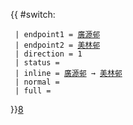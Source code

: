 {{ #switch: {{{format|}}}
  | endpoint1 = [[廣源巴士總站|廣源邨]]
  | endpoint2 = [[美林巴士總站|美林邨]]
  | direction = 1
  | status = {{HK Bus Status|M}}
  | inline = [[廣源巴士總站|廣源邨]] → [[美林巴士總站|美林邨]]
  | normal =
  | full =
}}<noinclude>[[category:新界居民巴士路線模板|8]]</noinclude>